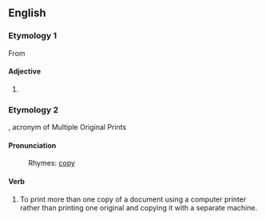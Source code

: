 ==English==
{{rfc|ety split; rfv; split by spelling}}
===Etymology 1===
From {{term|mope||lang=en|pout}}

====Adjective====
{{en-adj|mopi|er}}

# {{alternative spelling of|[[mopey]]}}

===Etymology 2===
{{blend|MOP|copy}}, acronym of Multiple Original Prints

====Pronunciation====
: Rhymes: [[copy]]

====Verb====
{{en-verb}}

# To print more than one copy of a document using a computer printer rather than printing one original and copying it with a separate machine.